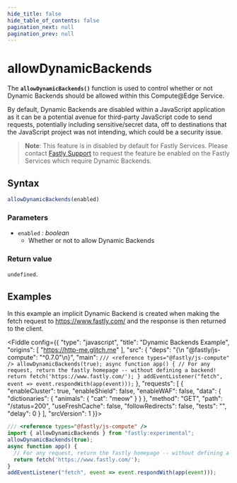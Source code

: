 ```yaml
---
hide_title: false
hide_table_of_contents: false
pagination_next: null
pagination_prev: null
---
```


# allowDynamicBackends

The **`allowDynamicBackends()`** function is used to control whether or not Dynamic Backends should be allowed within this Compute@Edge Service.

By default, Dynamic Backends are disabled within a JavaScript application as it can be a potential avenue for third-party JavaScript code to send requests, potentially including sensitive/secret data,  off to destinations that the JavaScript project was not intending, which could be a security issue.

>**Note**: This feature is in disabled by default for Fastly Services. Please contact [Fastly Support](https://support.fastly.com/hc/requests/new?ticket_form_id=360000269711) to request the feature be enabled on the Fastly Services which require Dynamic Backends.

## Syntax

```js
allowDynamicBackends(enabled)
```

### Parameters

- `enabled` _: boolean_
  - Whether or not to allow Dynamic Backends

### Return value

`undefined`.

## Examples

In this example an implicit Dynamic Backend is created when making the fetch request to <https://www.fastly.com/> and the response is then returned to the client.

<Fiddle config={{
  "type": "javascript",
  "title": "Dynamic Backends Example",
  "origins": [
    "https://http-me.glitch.me"
  ],
  "src": {
    "deps": "{\n  \"@fastly/js-compute\": \"^0.7.0\"\n}",
    "main": `
/// <reference types="@fastly/js-compute" />
allowDynamicBackends(true);
async function app() {
  // For any request, return the fastly homepage -- without defining a backend!
  return fetch('https://www.fastly.com/');
}
addEventListener("fetch", event => event.respondWith(app(event)));
`
  },
  "requests": [
    {
      "enableCluster": true,
      "enableShield": false,
      "enableWAF": false,
      "data": {
         "dictionaries": {
           "animals": {
             "cat": "meow"
           }
         }
       },
      "method": "GET",
      "path": "/status=200",
      "useFreshCache": false,
      "followRedirects": false,
      "tests": "",
      "delay": 0
    }
  ],
  "srcVersion": 1
}}>

```js
/// <reference types="@fastly/js-compute" />
import { allowDynamicBackends } from "fastly:experimental";
allowDynamicBackends(true);
async function app() {
  // For any request, return the fastly homepage -- without defining a backend!
  return fetch('https://www.fastly.com/');
}
addEventListener("fetch", event => event.respondWith(app(event)));
```
</Fiddle>